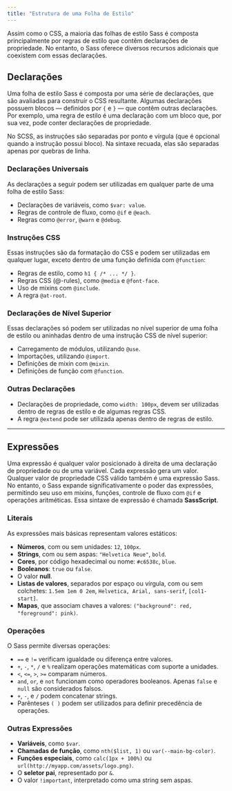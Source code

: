 ```yaml
---
title: "Estrutura de uma Folha de Estilo"
---
```


Assim como o CSS, a maioria das folhas de estilo Sass é composta principalmente
por regras de estilo que contêm declarações de propriedade. No entanto, o Sass
oferece diversos recursos adicionais que coexistem com essas declarações.

## Declarações

Uma folha de estilo Sass é composta por uma série de declarações, que são
avaliadas para construir o CSS resultante. Algumas declarações possuem blocos —
definidos por `{` e `}` — que contêm outras declarações. Por exemplo, uma regra
de estilo é uma declaração com um bloco que, por sua vez, pode conter
declarações de propriedade.

No SCSS, as instruções são separadas por ponto e vírgula (que é opcional quando
a instrução possui bloco). Na sintaxe recuada, elas são separadas apenas por
quebras de linha.

### Declarações Universais

As declarações a seguir podem ser utilizadas em qualquer parte de uma folha de
estilo Sass:

-   Declarações de variáveis, como `$var: value`.
-   Regras de controle de fluxo, como `@if` e `@each`.
-   Regras como `@error`, `@warn` e `@debug`.

### Instruções CSS

Essas instruções são da formatação do CSS e podem ser utilizadas em qualquer
lugar, exceto dentro de uma função definida com `@function`:

-   Regras de estilo, como `h1 { /* ... */ }`.
-   Regras CSS (\@-rules), como `@media` e `@font-face`.
-   Uso de mixins com `@include`.
-   A regra `@at-root`.

### Declarações de Nível Superior

Essas declarações só podem ser utilizadas no nível superior de uma folha de
estilo ou aninhadas dentro de uma instrução CSS de nível superior:

-   Carregamento de módulos, utilizando `@use`.
-   Importações, utilizando `@import`.
-   Definições de mixin com `@mixin`.
-   Definições de função com `@function`.

### Outras Declarações

-   Declarações de propriedade, como `width: 100px`, devem ser utilizadas dentro
    de regras de estilo e de algumas regras CSS.
-   A regra `@extend` pode ser utilizada apenas dentro de regras de estilo.

--------------------------------------------------------------------------------

## Expressões

Uma expressão é qualquer valor posicionado à direita de uma declaração de
propriedade ou de uma variável. Cada expressão gera um valor. Qualquer valor de
propriedade CSS válido também é uma expressão Sass. No entanto, o Sass expande
significativamente o poder das expressões, permitindo seu uso em mixins,
funções, controle de fluxo com `@if` e operações aritméticas. Essa sintaxe de
expressão é chamada **SassScript**.

### Literais

As expressões mais básicas representam valores estáticos:

-   **Números**, com ou sem unidades: `12`, `100px`.
-   **Strings**, com ou sem aspas: `"Helvetica Neue"`, `bold`.
-   **Cores**, por código hexadecimal ou nome: `#c6538c`, `blue`.
-   **Booleanos**: `true` ou `false`.
-   O valor **null**.
-   **Listas de valores**, separados por espaço ou vírgula, com ou sem
    colchetes: `1.5em 1em 0 2em`, `Helvetica, Arial, sans-serif`,
    `[col1-start]`.
-   **Mapas**, que associam chaves a valores:
    `("background": red, "foreground": pink)`.

### Operações

O Sass permite diversas operações:

-   `==` e `!=` verificam igualdade ou diferença entre valores.
-   `+`, `-`, `*`, `/` e `%` realizam operações matemáticas com suporte a
    unidades.
-   `<`, `<=`, `>`, `>=` comparam números.
-   `and`, `or`, e `not` funcionam como operadores booleanos. Apenas `false` e
    `null` são considerados falsos.
-   `+`, `-`, e `/` podem concatenar strings.
-   Parênteses `( )` podem ser utilizados para definir precedência de operações.

### Outras Expressões

-   **Variáveis**, como `$var`.
-   **Chamadas de função**, como `nth($list, 1)` ou `var(--main-bg-color)`.
-   **Funções especiais**, como `calc(1px + 100%)` ou
    `url(http://myapp.com/assets/logo.png)`.
-   O **seletor pai**, representado por `&`.
-   O valor `!important`, interpretado como uma string sem aspas.
